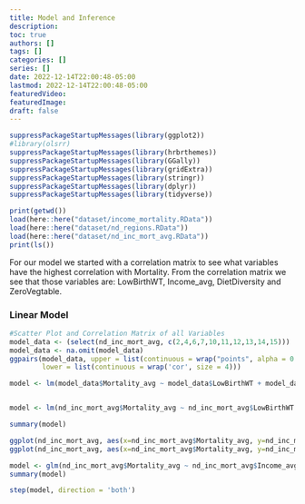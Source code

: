 ```yaml
---
title: Model and Inference
description:
toc: true
authors: []
tags: []
categories: []
series: []
date: 2022-12-14T22:00:48-05:00
lastmod: 2022-12-14T22:00:48-05:00
featuredVideo:
featuredImage: 
draft: false
---
```







```r
suppressPackageStartupMessages(library(ggplot2)) 
#library(olsrr)
suppressPackageStartupMessages(library(hrbrthemes))
suppressPackageStartupMessages(library(GGally))
suppressPackageStartupMessages(library(gridExtra))
suppressPackageStartupMessages(library(stringr))
suppressPackageStartupMessages(library(dplyr))
suppressPackageStartupMessages(library(tidyverse))

print(getwd())
load(here::here("dataset/income_mortality.RData"))
load(here::here("dataset/nd_regions.RData"))
load(here::here("dataset/nd_inc_mort_avg.RData"))
print(ls())
```

For our model we started with a correlation matrix to see what variables have the highest correlation with Mortality. From the correlation matrix we see that those variables are: LowBirthWT, Income_avg, DietDiversity and ZeroVegtable.

### Linear Model 

```r
#Scatter Plot and Correlation Matrix of all Variables
model_data <- (select(nd_inc_mort_avg, c(2,4,6,7,10,11,12,13,14,15)))
model_data <- na.omit(model_data)
ggpairs(model_data, upper = list(continuous = wrap("points", alpha = 0.3, size=0.1)),
        lower = list(continuous = wrap('cor', size = 4)))
```




```r
model <- lm(model_data$Mortality_avg ~ model_data$LowBirthWT + model_data$DietDiversity + model_data$ZeroVegtable + model_data$MinAcceptDiet + model_data$MinMealFreq)


model <- lm(nd_inc_mort_avg$Mortality_avg ~ nd_inc_mort_avg$LowBirthWT + nd_inc_mort_avg$Income_avg + nd_inc_mort_avg$ExclusiveBreastFeeding + nd_inc_mort_avg$DietDiversity + nd_inc_mort_avg$ZeroVegtable)

summary(model)
```



```r
ggplot(nd_inc_mort_avg, aes(x=nd_inc_mort_avg$Mortality_avg, y=nd_inc_mort_avg$Income_avg)) + geom_point()
ggplot(nd_inc_mort_avg, aes(x=nd_inc_mort_avg$Mortality_avg, y=nd_inc_mort_avg$DietDiversity)) + geom_point()

model <- glm(nd_inc_mort_avg$Mortality_avg ~ nd_inc_mort_avg$Income_avg + nd_inc_mort_avg$DietDiversity)
summary(model)
```


```r
step(model, direction = 'both')
```

 


